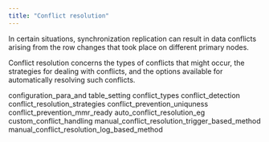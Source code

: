 ```yaml
---
title: "Conflict resolution"
---
```


<div id="conflict_resolution" class="registered_link"></div>

In certain situations, synchronization replication can result in data conflicts arising from the row changes that took place on different primary nodes.

Conflict resolution concerns the types of conflicts that might occur, the strategies for dealing with conflicts, and the options available for automatically resolving such conflicts.

<div class="toctree" maxdepth="4">

configuration_para_and table_setting conflict_types conflict_detection conflict_resolution_strategies conflict_prevention_uniquness conflict_prevention_mmr_ready auto_conflict_resolution_eg custom_conflict_handling manual_conflict_resolution_trigger_based_method manual_conflict_resolution_log_based_method

</div>
